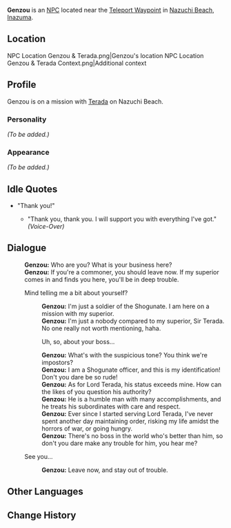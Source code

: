 {{Meta
<!-- REMOVE THIS TEMPLATE AFTER ADDING MISSING INFO -->
|missing_NPC_profile  = yes
}}
{{Character Infobox
|type             = NPC
|image            = NPC Genzou.png
|realname         = 
|region           = Inazuma
|affiliation      = 
|title            = Shogunate Samurai
|voiceEN          = 
|voiceCN          = 
|voiceJP          = 
|dialoguereward   = 
}}
'''Genzou''' is an [[NPC]] located near the [[Teleport Waypoint]] in [[Nazuchi Beach]], [[Inazuma]].

==Location==
<gallery hideaddbutton="true" captionalign="center">
NPC Location Genzou & Terada.png|Genzou's location
NPC Location Genzou & Terada Context.png|Additional context
</gallery>

==Profile==
Genzou is on a mission with [[Terada]] on Nazuchi Beach.

===Personality===
''(To be added.)''

===Appearance===
''(To be added.)''

==Idle Quotes==
* "Thank you!"
** {{A|VO Genzou 01.ogg}} "Thank you, thank you. I will support you with everything I've got." ''(Voice-Over)''

==Dialogue==
{{Dialogue start}}
:'''Genzou:''' Who are you? What is your business here?
:'''Genzou:''' If you're a commoner, you should leave now. If my superior comes in and finds you here, you'll be in deep trouble.
:{{DIcon}} Mind telling me a bit about yourself?
::'''Genzou:''' I'm just a soldier of the Shogunate. I am here on a mission with my superior.
::'''Genzou:''' I'm just a nobody compared to my superior, Sir Terada. No one really not worth mentioning, haha.
::{{DIcon}} Uh, so, about your boss...
::'''Genzou:''' What's with the suspicious tone? You think we're impostors?
::'''Genzou:''' I am a Shogunate officer, and this is my identification! Don't you dare be so rude!
::'''Genzou:''' As for Lord Terada, his status exceeds mine. How can the likes of you question his authority?
::'''Genzou:''' He is a humble man with many accomplishments, and he treats his subordinates with care and respect.
::'''Genzou:''' Ever since I started serving Lord Terada, I've never spent another day maintaining order, risking my life amidst the horrors of war, or going hungry.
::'''Genzou:''' There's no boss in the world who's better than him, so don't you dare make any trouble for him, you hear me?
:{{DIcon}} See you...
::'''Genzou:''' Leave now, and stay out of trouble.
{{Dialogue end}}

==Other Languages==
{{Other Languages|default_hidden = 1
|en      = Genzou
|zhs     = 玄三
|zhs_rm  = Xuánsān
|zht     = 玄三
|zht_rm  = Xuánsān
|ja      = 玄三
|ja_rm   = Genzou
|ko      = 겐조
|ko_rm   = Genjo
|es      = Genzou
|fr      = Genzou
|ru      = Гэндзо
|th      = Genzou
|vi      = Genzou
|de      = Genzou
|id      = Genzou
|pt      = Genzou
}}

==Change History==
{{Change History|2.0}}